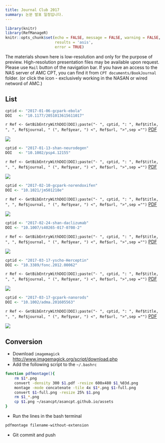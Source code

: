 ```yaml
---
title: Journal Club 2017
summary: 논문 발표 일정입니다.
---
```


```r
library(knitr)
library(RefManageR)
knitr::opts_chunk$set(echo = FALSE, message = FALSE, warning = FALSE, 
                      results = 'asis',
                      error = TRUE)
```

The materials shown here is low-resolution and only for the purpose of preview. 
High-resolution presentation files may be available upon request. Please use `Mail` button of the navigation bar.
If you have an access to the NAS server of AMC CPT, you can find it from `CPT documents/BookJournal` folder. (or click the <i class="fa fa-file-pdf-o"></i> icon - exclusively working in the NASAN or wired netword of AMC.)

## List

```r
cptid <- "2017-01-06-gcpark-ebola"
DOI   <- "10.1177/2051013615611017"
```

`r Ref <- GetBibEntryWithDOI(DOI);paste("- ", cptid, ": ", Ref$title, ", ", Ref$journal, " (", Ref$year, ") <", Ref$url, ">",sep ="")` [<i class="fa fa-file-pdf-o"></i>PDF](`r paste0("ftp://172.21.61.202/cpt%20documents/BookJournal/2017/Journal/", cptid, "/", cptid, ".pdf")`)

![](/assets/`r paste0(cptid, ".png")`)

```r
cptid <- "2017-01-13-shan-neurodegen"
DOI   <- "10.1002/psp4.12155"
```

`r Ref <- GetBibEntryWithDOI(DOI);paste("- ", cptid, ": ", Ref$title, ", ", Ref$journal, " (", Ref$year, ") <", Ref$url, ">",sep ="")` [<i class="fa fa-file-pdf-o"></i>PDF](`r paste0("ftp://172.21.61.202/cpt%20documents/BookJournal/2017/Journal/", cptid, "/", cptid, ".pdf")`)

![](/assets/`r paste0(cptid, ".png")`)

```r
cptid <- "2017-02-10-gcpark-norendoxifen"
DOI <- "10.1021/jm501218e"
```

`r Ref <- GetBibEntryWithDOI(DOI);paste("- ", cptid, ": ", Ref$title, ", ", Ref$journal, " (", Ref$year, ") <", Ref$url, ">",sep ="")` [<i class="fa fa-file-pdf-o"></i>PDF](`r paste0("ftp://172.21.61.202/cpt%20documents/BookJournal/2017/Journal/", cptid, "/", cptid, ".pdf")`)

![](/assets/`r paste0(cptid, ".png")`)

```r
cptid <- "2017-02-24-shan-daclizumab"
DOI <- "10.1007/s40265-017-0708-2"
```

`r Ref <- GetBibEntryWithDOI(DOI);paste("- ", cptid, ": ", Ref$title, ", ", Ref$journal, " (", Ref$year, ") <", Ref$url, ">",sep ="")` [<i class="fa fa-file-pdf-o"></i>PDF](`r paste0("ftp://172.21.61.202/cpt%20documents/BookJournal/2017/Journal/", cptid, "/", cptid, ".pdf")`)

![](/assets/`r paste0(cptid, ".png")`)

```r
cptid <- "2017-03-17-yscho-Herceptin"
DOI <- "10.3389/fonc.2012.00062"
```

`r Ref <- GetBibEntryWithDOI(DOI);paste("- ", cptid, ": ", Ref$title, ", ", Ref$journal, " (", Ref$year, ") <", Ref$url, ">",sep ="")` [<i class="fa fa-file-pdf-o"></i>PDF](`r paste0("ftp://172.21.61.202/cpt%20documents/BookJournal/2017/Journal/", cptid, "/", cptid, ".pdf")`)

![](/assets/`r paste0(cptid, ".png")`)

```r
cptid <- "2017-03-17-gcpark-nanorods"
DOI <- "10.1002/adma.201605563"
```

`r Ref <- GetBibEntryWithDOI(DOI);paste("- ", cptid, ": ", Ref$title, ", ", Ref$journal, " (", Ref$year, ") <", Ref$url, ">",sep ="")` [<i class="fa fa-file-pdf-o"></i>PDF](`r paste0("ftp://172.21.61.202/cpt%20documents/BookJournal/2017/Journal/", cptid, "/", cptid, ".pdf")`)

![](/assets/`r paste0(cptid, ".png")`)

## Conversion

- Download `imagemagick` <http://www.imagemagick.org/script/download.php>
- Add the following script to the `~/.bashrc`

```bash
function pdfmontage(){
    rm $1*.png
    convert -density 300 $1.pdf -resize 600x480 $1_%03d.png
    montage -mode concatenate -tile 4x $1*.png $1-full.png
    convert $1-full.png -resize 25% $1.png
    rm $1_*.png
    cp $1.png ~/asancpt/asancpt.github.io/assets
}
```

- Run the lines in the bash terminal

```bash
pdfmontage filename-without-extension
```

- Git commit and push
